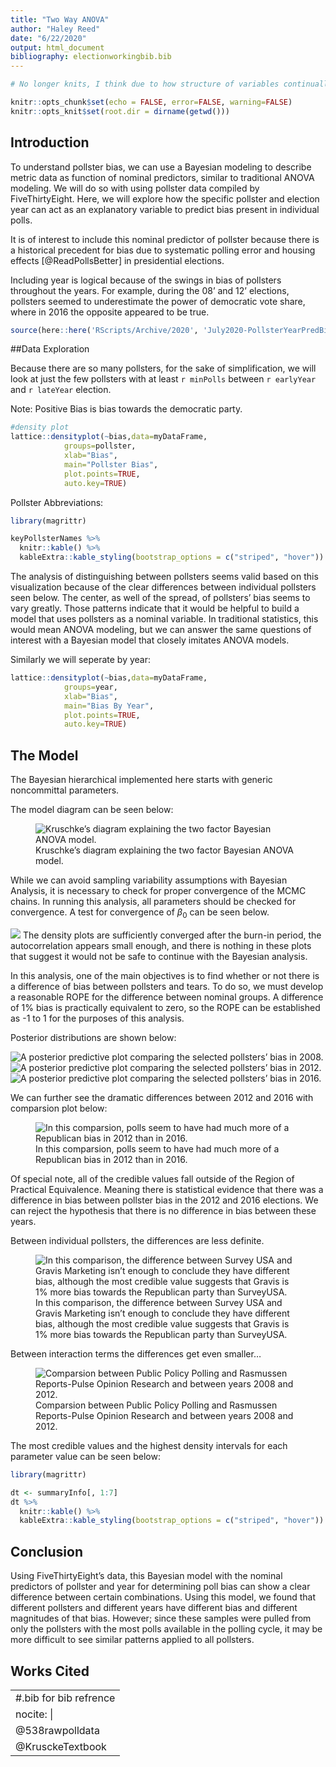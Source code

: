 ```yaml
---
title: "Two Way ANOVA"
author: "Haley Reed"
date: "6/22/2020"
output: html_document
bibliography: electionworkingbib.bib
---
```


```r
# No longer knits, I think due to how structure of variables continually changed

knitr::opts_chunk$set(echo = FALSE, error=FALSE, warning=FALSE)
knitr::opts_knit$set(root.dir = dirname(getwd()))
```

## Introduction

To understand pollster bias, we can use a Bayesian modeling to describe metric data as function of nominal predictors, similar to traditional ANOVA modeling. We will do so with using pollster data compiled by FiveThirtyEight. Here, we will explore how the specific pollster and election year can act as an explanatory variable to predict bias present in individual polls. 

It is of interest to include this nominal predictor of pollster because there is a historical precedent for bias due to systematic polling error and housing effects [@ReadPollsBetter] in presidential elections. 

Including year is logical because of the swings in bias of pollsters throughout the years. For example, during the 08' and 12' elections, pollsters seemed to underestimate the power of democratic vote share, where in 2016 the opposite appeared to be true.

```r
source(here::here('RScripts/Archive/2020', 'July2020-PollsterYearPredBias-Interaction.R'))
```

##Data Exploration

Because there are so many pollsters, for the sake of simplification, we will look at just the few pollsters with at least `r minPolls` between `r earlyYear` and `r lateYear` election.

Note: Positive Bias is bias towards the democratic party. 

```r
#density plot 
lattice::densityplot(~bias,data=myDataFrame,
            groups=pollster,
            xlab="Bias",
            main="Pollster Bias",
            plot.points=TRUE,
            auto.key=TRUE)
```

Pollster Abbreviations:
```r
library(magrittr)

keyPollsterNames %>%
  knitr::kable() %>%
  kableExtra::kable_styling(bootstrap_options = c("striped", "hover"))
```


The analysis of distinguishing between pollsters seems valid based on this visualization because of the clear differences between individual pollsters seen below. The center, as well of the spread, of pollsters' bias seems to vary greatly. Those patterns indicate that it would be helpful to build a model that uses pollsters as a nominal variable. In traditional statistics, this would mean ANOVA modeling, but we can answer the same questions of interest with a Bayesian model that closely imitates ANOVA models. 

Similarly we will seperate by year:

```r
lattice::densityplot(~bias,data=myDataFrame,
            groups=year,
            xlab="Bias",
            main="Bias By Year",
            plot.points=TRUE,
            auto.key=TRUE)
```

## The Model

The Bayesian hierarchical implemented here starts with generic noncommittal parameters.

The model diagram can be seen below:

![Kruschke's diagram explaining the two factor Bayesian ANOVA model.](Figures/Hierachical Model - Two Factor ANOVA.png)

While we can avoid sampling variability assumptions with Bayesian Analysis, it is necessary to check for proper convergence of the MCMC chains. In running this analysis, all parameters should be checked for convergence. A test for convergence of $\beta_{0}$ can be seen below.

![](Figures/YearPollsterNoramalHom-Diagb0.png)
The density plots are sufficiently converged after the burn-in period, the autocorrelation appears small enough, and there is nothing in these plots that suggest it would not be safe to continue with the Bayesian analysis.

In this analysis, one of the main objectives is to find whether or not there is a difference of bias between pollsters and tears. To do so, we must develop a reasonable ROPE for the difference between nominal groups. A difference of 1% bias is practically equivalent to zero, so the ROPE can be established as -1 to 1 for the purposes of this analysis.

Posterior distributions are shown below:

![A posterior predictive plot comparing the selected pollsters' bias in 2008.](Figures/YearPollsterNoramalHom-PostPred-2008.png)
![A posterior predictive plot comparing the selected pollsters' bias in 2012.](Figures/YearPollsterNoramalHom-PostPred-2012.png)
![A posterior predictive plot comparing the selected pollsters' bias in 2016.](Figures/YearPollsterNoramalHom-PostPred-2016.png)

We can further see the dramatic differences between 2012 and 2016 with comparsion plot below:

![In this comparsion, polls seem to have had much more of a Republican bias in 2012 than in 2016.](Figures/YearPollsterNormalHom-2016-vs-2012.png)

Of special note, all of the credible values fall outside of the Region of Practical Equivalence. Meaning there is statistical evidence that there was a difference in bias between pollster bias in the 2012 and 2016 elections. We can reject the hypothesis that there is no difference in bias between these years.

Between individual pollsters, the differences are less definite. 

![In this comparison, the difference between Survey USA and Gravis Marketing isn't enough to conclude they have different bias, although the most credible value suggests that Gravis is 1% more bias towards the Republican party than SurveyUSA.](Figures/YearPollsterNormalHom-SrvyUSA-vs-GrvsMrk.png)

Between interaction terms the differences get even smaller...

![Comparsion between Public Policy Polling and Rasmussen Reports-Pulse Opinion Research and between years 2008 and 2012.](Figures/YearPollsterNormalHom-PblcPlP.v.RRp-POR(x)2012.v.2008.png)

The most credible values and the highest density intervals for each parameter value can be seen below:

```r
library(magrittr)

dt <- summaryInfo[, 1:7]
dt %>%
  knitr::kable() %>%
  kableExtra::kable_styling(bootstrap_options = c("striped", "hover"))
```


## Conclusion

Using FiveThirtyEight's data, this Bayesian model with the nominal predictors of pollster and year for determining poll bias can show a clear difference between certain combinations. Using this model, we found that different pollsters and different years have different bias and different magnitudes of that bias. However; since these samples were pulled from only the pollsters with the most polls available in the polling cycle, it may be more difficult to see similar patterns applied to all pollsters. 


\newpage
## Works Cited

---
#.bib for bib refrence
nocite: |
  @538rawpolldata
  @KrusckeTextbook
---